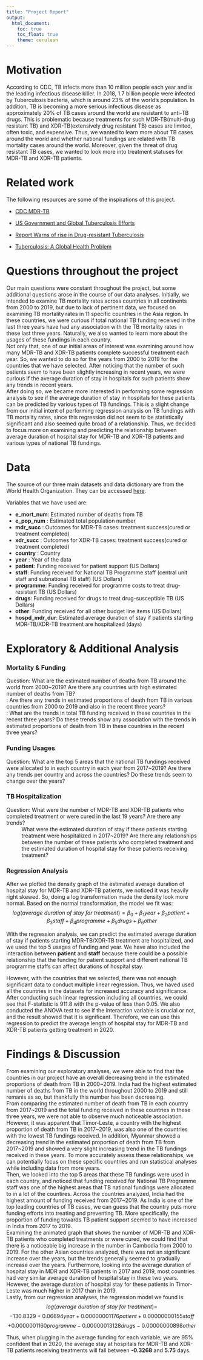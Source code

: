 ```yaml
---
title: "Project Report"
output: 
  html_document:
    toc: true
    toc_float: true
    theme: cerulean
---
```


# Motivation

  According to CDC, TB infects more than 10 million people each year and is the leading infectious disease killer. In 2018, 1.7 billion people were infected by Tuberculosis bacteria, which is around 23% of the world's population. In addition, TB is becoming a more serious infectious disease as 
approximately 20% of TB cases around the world are resistant to anti-TB drugs. This is problematic because treatments for such MDR-TB(multi-drug resistant TB) and XDR-TB(extensively drug resistant TB) cases are limited, often toxic, and expensive. Thus, we wanted to learn more about TB cases around the world and whether national fundings are related with TB mortality cases around the world. Moreover, given the threat of drug resistant TB cases, we wanted to look more into treatment statuses for MDR-TB and XDR-TB patients. 


# Related work

The following resources are some of the inspirations of this project. 

* [CDC MDR-TB](https://www.cdc.gov/tb/publications/factsheets/drtb/mdrtb.htm)

* [US Government and Global Tuberculosis Efforts](https://www.kff.org/global-health-policy/fact-sheet/the-u-s-government-and-global-tuberculosis-efforts/)

* [Report Warns of rise in Drug-resistant Tuberculosis](https://www.cidrap.umn.edu/news-perspective/2017/03/report-warns-rise-drug-resistant-tuberculosis)

* [Tuberculosis: A Global Health Problem](https://www.ncbi.nlm.nih.gov/pmc/articles/PMC2980871/pdf/jhpn0028-0111.pdf)


# Questions throughout the project

  Our main questions were constant throughout the project, but some additional questions arose in the course of our data analyses. Initially, we intended to examine TB mortality rates across countries in all continents from 2000 to 2019, but due to lack of pertinent data, we focused on examining TB mortality rates in 11 specific countries in the Asia region. In these countries, we were curious if total national TB funding received in the last three years have had any association with the TB mortality rates in these last three years. Naturally, we also wanted to learn more about the usages of these fundings in each country. <br/>
  Not only that, one of our initial areas of interest was examining around how many MDR-TB and XDR-TB patients complete successful treatment each year. So, we wanted to do so for the years from 2000 to 2019 for the countries that we have selected. After noticing that the number of such patients seem to have been slightly increasing in recent years, we were curious if the average duration of stay in hospitals for such patients show any trends in recent years. <br/>
  After doing so, we became more interested in performing some regression analysis to see if the average duration of stay in hospitals for these patients can be predicted by various types of TB fundings. This is a slight change from our initial intent of performing regression analysis on TB fundings with TB mortality rates, since this regression did not seem to be statistically significant and also seemed quite broad of a relationship. Thus, we decided to focus more on examining and predicting the relationship between average duration of hospital stay for MDR-TB and XDR-TB patients and various types of national TB fundings. 

# Data

The source of our three main datasets and data dictionary are from the World Health Organization. 
They can be accessed [here](https://www.who.int/teams/global-tuberculosis-programme/data).

Variables that we have used are:

* **e_mort_num**: Estimated number of deaths from TB
* **e_pop_num** : Estimated total population number
* **mdr_succ** : Outcomes for MDR-TB cases: treatment success(cured or treatment completed)
* **xdr_succ** : Outcomes for XDR-TB cases: treatment success(cured or treatment completed)
* **country** : Country
* **year** : Year of the data
* **patient**: Funding received for patient support (US Dollars)
* **staff**: Funding received for National TB Programme staff (central unit staff and subnational TB staff)  (US Dollars)
* **programme**: Funding received for programme costs to treat drug-resistant TB (US Dollars)
* **drugs**: Funding received for drugs to treat drug-susceptible TB (US Dollars)
* **other**: Funding received for all other budget line items (US Dollars)
* **hospd_mdr_dur**: Estimated average duration of stay if patients starting MDR-TB/XDR-TB treatment are hospitalized (days)


# Exploratory & Additional Analysis
### Mortality & Funding 
Question: What are the estimated number of deaths from TB around the world from 2000~2019?
          Are there any countries with high estimated number of deaths from TB? <br/>
        : Are there any trends in estimated proportions of death from TB in various countries
          from 2000 to 2019 and also in the recent three years?<br/>
        : What are the trends in total TB funding received in these countries in the recent
          three years? Do these trends show any association with the trends in estimated
          proportions of death from TB in these countries in the recent three years? 

### Funding Usages
Question: What are the top 5 areas that the national TB fundings received were allocated to in each country in each year from 2017~2019? Are there any trends per country and across the countries? Do these trends seem to change over the years? 

### TB Hospitalization 
Question: What were the number of MDR-TB and XDR-TB patients who completed treatment or were cured in the last 19 years? Are there any trends? <br/>
: What were the estimated duration of stay if these patients starting treatment were hospitalized in 2017~2019? Are there any relationships between the number of these patients who completed treatment and the estimated duration of hospital stay for these patients receiving treatment? 

### Regression Analysis
After we plotted the density graph of the estimated average duration of hospital stay for MDR-TB and XDR-TB patients, we noticed it was heavily right skewed. So, doing a log transformation made the density look more normal. 
Based on the normal transformation, the model we fit was:
$$log(average\ duration\ of\ stay\ for\ treatment) = \beta_0 + \beta_1 year + \beta_2 patient  + \beta_3 staff + \beta_4 programme + \beta_5 drugs + \beta_6 other$$

With the regression analysis, we can predict the estimated average duration of stay if patients starting MDR-TB/XDR-TB treatment are hospitalized, and we used the top 5 usages of funding and year. We have also included the interaction between **patient** and **staff** because there could be a possible relationship that the funding for patient support and different national TB programme staffs can affect durations of hospital stay.

However, with the countries that we selected, there was not enough significant data to conduct multiple linear regression.
Thus, we haved used all the countries in the datasets for increased accuracy and significance. After conducting such linear regression including all countries, we could see that F-statistic is 911.8 with the p-value of less than 0.05.
We also conducted the ANOVA test to see if the interaction variable is crucial or not, and the result showed that it is significant.
Therefore, we can use this regression to predict the average length of hospital stay for MDR-TB and XDR-TB patients getting treatment in 2020.

# Findings & Discussion
  From examining our exploratory analyses, we were able to find that the countries in our project have an overall decreasing trend in the estimated proportions of death from TB in 2000~2019. 
India had the highest estimated number of deaths from TB in the world throughout 2000 to 2019 and still remanis as so, but thankfully this number has been decreasing. <br/>    From comparing the estimated number of death from TB in each country from 2017~2019 and the total funding received in these countries in these three years, we were not able to observe much noticeable association. However, it was apparent that Timor-Leste, a country with the highest proportion of death from TB in 2017~2019, was also one of the countries with the lowest TB fundings received. In addition, Myanmar showed a decreasing trend in the estimated proportion of death from TB from 2017~2019 and showed a very slight increasing trend in the TB fundings received in these years. To more accurately assess these relationships, we can potentially focus on these specific countries and run statistical analyses while including data from more years. <br/>
  Then, we looked into the top 5 areas that these TB fundings were used in each country, and noticed that funding received for National TB Programme staff was one of the highest areas that TB national fundings were allocated to in a lot of the countires. Across the countries analyzed, India had the highest amount of funding received from 2017~2019. As India is one of the top leading countries of TB cases, we can guess that the country puts more funding efforts into treating and preventing TB. More specifically, the proportion of funding towards TB patient support seemed to have increased in India from 2017 to 2019. <br/>
  Examining the animated graph that shows the number of MDR-TB and XDR-TB patients who completed treatments or were cured, we could find that there is a noticeable big increase in the number in Cambodia from 2000 to 2019. For the other Asian countries analyzed, there was not an significant increase over the years, but the trends generally seemed to gradually increase over the years. Furthermore, looking into the average duration of hospital stay in MDR and XDR-TB patients in 2017 and 2019, most countries had very similar average duration of hospital stay in these two years. However, the average duration of hospital stay for these patients in Timor-Leste was much higher in 2017 than in 2019. <br/>
Lastly, from our regression analyses, the regression model we found is:
$$log(average\ duration\ of\ stay\ for\ treatment) = $$
$$- 130.8329 + 0.06694 year + 0.00000001176 patient  + 0.00000000155 staff $$
$$+ 0.0000001160 programme - 0.00000013128 drugs - 0.00000000898 other$$

Thus, when plugging in the average funding for each variable, we are  95% confident that in 2020, the average stay at hospitals for MDR-TB and XDR-TB patients receiving treatments will fall between **-0.3268** and **5.75** days.
